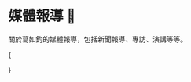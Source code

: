 
# 媒體報導 📰

關於葛如鈞的媒體報導，包括新聞報導、專訪、演講等等。

{<Cards className="mt-8 grid-cols-1 sm:grid-cols-2 md:grid-cols-1 lg:grid-cols-2 xl:grid-cols-3 gap-5 gap-y-8">

<YoutubeCard
  title="戰情室上線啦 2023/12/28"
  videoId="3Z1Mv5ZtvVM"
  description="網驚世界最聰明大學畢業生 藍不分區葛如鈞有多強？準區塊鏈立委提名不分區秘辛 投侯友宜翻轉 Web3？"
/>
<YoutubeCard
  title="藍不分區秀戰力！「寶博士」葛如鈞、陳菁徽首開記者會"
  videoId="eon7YcFBLJ8"
  description="國民黨日前公布不分區名單，其中區塊鏈專家「寶博士」葛如鈞，成為亮點！首度開記者會秀戰力，批評民進黨執政缺失，同時也力挺主帥侯友宜的政見。"
/>
<YoutubeCard
  title="亮點？藍不分區驚見「世界最聰明大學畢業生」"
  videoId="Z-uAqE3sjro"
  description="國民黨日前公布不分區立委名單，除了前高雄市長韓國瑜排名第一，也有不少亮眼人選，其中區塊鏈專家葛如鈞，他是台灣第一位奇點大學畢業生，這間學校由 Google、NASA 共同創辦，來自美國矽谷，更號稱世界最聰明大學，每年只收 80 到 100 位菁英，師資更包含知名電影導演詹姆斯卡麥隆、互聯網之父文頓瑟夫等人。"
/>
<YoutubeCard
  title="人工智慧與跨領域科技教育的發展趨勢，專訪葛如鈞寶博士"
  videoId="eBMhjuQwTno"
  description="AI 區塊鏈專家「寶博士」葛如鈞，台灣第一位從 Google 和 NASA 合辦，號稱「全球最聰明大學」奇點大學畢業的畢業生，更經營Podcast頻道「寶博朋友說」，現為國民黨不分區立委提名人。"
/>
<YoutubeCard
  title="政治素人！ 藍不分區第3「寶博士」入列"
  videoId="1Xf5km1b5Kg"
  description="中選會今天（1/8）舉行選舉史上首次政黨電視政見發表會。國民黨2024不分區立委名單有許多新面孔，其中位列不分區第三，人稱區塊鏈、AI專家的「寶博士」葛如鈞，不僅在「幣圈」小有名氣，也曾和時任行政院政務委員，現任數位發展部部長唐鳳，在podcast上聊科技。另外，排名第15的外交女將吳亮儀，是侯友宜、侯明峰訪問美國、東南亞的重要幕僚，藍營積極徵召政治新面孔，期盼能爭取中間選民支持。"
/>
<YoutubeCard
  title="專訪/國會像是113個節點的區塊鏈！寶博士葛如鈞凝聚共識 盼看見科技未來"
  videoId="OeGOFk6uyjw"
  description="寶博士葛如鈞從 Podcast 主持人到進軍立法院，他認為AI可以寫程式、錄Podcast或是教課，他要做AI都沒想過他會去做的事情，「這就是我們這個時代，應該要去挑戰的事情」。"
/>
<YoutubeCard
  title="科技立委寶博士，虛擬世界擺渡人【誰來早餐】2024.02.06 "
  videoId="pZJ50cFExN0"
  description="這一集馬上被寶博士圈粉！國民黨怎麼可以找到一名 可以把專業難懂的東西，講解到讓人平民百姓簡單明瞭。"
/>
<YoutubeCard
  title="2024-01-25《POP大國民》張禹宣 專訪 葛如鈞 談「新『科』立委『寶博士』 推動科技改革就從國會開始！」"
  videoId="pjvylYXK2dE"
  description="新『科』立委『寶博士』  推動科技改革就從國會開始！"
/>

<YoutubeCard
  title="寶博士葛如鈞出擊 區塊鏈專才進立院｜三立新聞網 SETN.com"
  videoId="aW7f-Evlwys"
  description="新國會，名列國民黨不分區第三名的立委葛如鈞，人稱寶博士，除了在AI人工智慧有研究，更是區塊鏈專家，也是立法院第一位「區塊鏈立委」，自稱「阿宅」的葛如鈞，在虛擬貨幣圈相當知名，如今當了立委，要如何運用自身專業，為台灣這座「科技之島」，補足法規不足？戰將新國會"
/>

<YoutubeCard
  title="國民黨不分區葛如鈞 區塊鍊立委推「先進國會」 | 公視台語台 | 20240130"
  videoId="zMgQAMkS4vc"
  description="科技一直咧進步，AI人工智慧、區塊鍊攏是這幾年熱門的議題。今仔的新國會專題，為逐家紹介咱國內頭一个「區塊鍊立委」，就是國民黨不分區名單排第三的葛如鈞，伊是台大資訊多媒體研究所的兼任助理教授；也有經營Podcast，放送上新的科技發展，予人號做「寶博士」。伊講區塊鍊、虛擬貨幣佇台灣攏予人當做詐騙、歹代，但是新興科技是世界潮流，未來進入國會，伊拍算透過立法、阻擋新興科技做歹代的空縫，結合台灣的人才優勢，予台灣行出另外一片天。"
/>

<YoutubeCard
  title="人工智慧與跨領域科技教育的發展趨勢，專訪葛如鈞寶博士 ft.@dr.juchunko"
  videoId="eBMhjuQwTno"
  description="AI區塊鏈專家「寶博士」葛如鈞 台灣第一位從Google和NASA合辦，號稱「全球最聰明大學」奇點大學畢業的畢業生，更經營Podcast頻道「寶博朋友說」，現為國民黨不分區立委提名人。"
/>

<YoutubeCard
  title="專訪「準立委」區塊鏈專家寶博士！台灣科技創新落後的原因、我們如何贏下未來 10 年? ft. 寶博朋友說 @dr.juchunko"
  videoId="6DQZ-rlPM_Y"
  description="剛進幣圈的時候，網路上幾乎沒有說給普通人聽的華語區塊鏈內容。當時幣圈玩家必聽的 Podcast 就是「寶博朋友說」了。接觸過比特幣的人很多，但從這麼久以前就開始持續關注、看好、甚至輸出內容給大眾、橫跨兩輪牛熊依舊持續更新的人，卻了了無幾。葛如鈞寶博士是所有幣圈內容創作者值得學習的大前輩。真的很榮幸能在他即將跨出影響力的下一步之前，能有機會夠好好跟他請教他這段幣圈之路的見聞與心得。不然他斜槓這麼多工作太忙要沒時間啦！"
/>

<YoutubeCard
  title="科普大挑戰！ 聽寶博士超直白剖析「區塊鏈」、「NFT」、「Web 3.0」feat.寶博士 葛如鈞 |科技島Podcast"
  videoId="dtqNOW_X2TU"
  description="經歷奇點大學的歷練與啟發，寶博士回台開啟「種花之路」，成為一位知識傳遞者，尤其對於當前熱門關鍵字「區塊鏈」、「Web 3.0」、「元宇宙」、「NFT」，寶博士有自己一套觀察與理解，我們應該如何擁抱新科技，又該如何面對新興的數位時代，一起來聽寶博士直白易懂的詮釋。"
/>

<YoutubeCard
  title="23.03.03【財經起床號】寶博士葛如鈞導讀《元宇宙》全方位解析下一代網際網路的未來樣貌"
  videoId="vStG_BWzrfg"
  description="主持人：陳鳳馨 來賓：臺灣大學資訊網路與多媒體研究所兼任助理教授 葛如鈞（寶博士） 主題：《元宇宙》天下文化 節目時間：週一至週五 7:00-9:00am 本集播出日期：2023.03.03"
/>

<YoutubeCard
  title="【#線上面對面】寶博士來了!科技狂人不是只有唐鳳!數位發展換專業的做! 20231228 @CtiTv @HotNewsTalk"
  videoId="xw79SMqVIm4"
  description="#面對面 #線上面對面民調 #張介凡 #凡哥 #葛如鈞 #監督的力量在中天#2024滅東廠 #寶博士 #AI #國民黨 #不分區 #2024 #總統 #立委 #大選 #中天電視 #大新聞大爆卦 主持人:張介凡 來賓:國民黨不分區立委候選人 葛如鈞"
/>

<YoutubeCard
  title="【Jason好好聊】專訪 寶博朋友說 Podcast 主持人 葛如鈞｜Podcast EP56 精彩花絮"
  videoId="mHJ7PnWD7U4"
  description="來賓：寶博朋友說 Podcast 主持人、臺北科技大學互動設計學系專任助理教授 葛如鈞  本集重點： ☑️ 您在2014年前往「奇點大學」就讀，請跟我們簡單介紹奇點大學，以及您當時透過「群眾募資」籌募學費的契機。 ☑️ 在這段學程中，最令您印象深刻的收穫是什麼？又是什麼機緣讓您接觸區塊鏈？ ☑️ 您平時常在「寶博朋友說」Podcast中與大家介紹區塊鏈新知，是什麼樣的契機讓您決定在去年開始持續推出「寶博朋友說」紀念NFT呢？ ☑️ 從「奇點大學」募資計劃到「寶博朋友說」Podcast，請問您一直樂於分享科技新知的動力來源是什麼？ ☑️ 身為幣圈專家及大學教授，對於現在年輕人瘋買NFT有什麼看法？對於區塊鏈新手有什麼樣的建議與提醒呢？ ☑️ 除了NFT這樣的區塊鏈應用，您認為未來「元宇宙」還有什麼樣的可能性呢？"
/>

<YoutubeCard
  title="電扶梯走左邊 #92 葛如鈞（寶博士）- 從文科到資訊博士、台大助理教授到立委、找到你的人生奇異點"
  videoId="tRyTpnjuGk4"
  description="葛如鈞（寶博士）是我訪問過最跨領域的人。從文科轉到理科博士，技術跟設計背景都有，創業做硬體到當台大教授到即將當上立委！  寶博士在什麼樣的成長環境才會有辦法跨足這麼領域？如何做思考跟做決定？如何不在意別人的想法？  這集為你一起探討寶博士的精采人生歷程！"
/>

<YoutubeCard
  title="18.09.10【張大春泡新聞】寶博士葛如鈞談「鏈接虛擬與真實：SELF娛樂生態系計劃」"
  videoId="fqtAjDVIMWE"
  description="主持人：張大春 來賓：台北科技大學互動設計 教授、ELF聯合創始人&區塊鏈技術顧問 葛如鈞 (寶博士) 主題：專家知識 － 鏈接虛擬與真實：SELF娛樂生態系計劃"
/>

<YoutubeCard
  title="NFT延燒！無聊猿賣土地　阿妹送特殊款　「寶博士」葛如鈞解密｜鏡轉全球週末特調 #鏡新聞"
  videoId="_Mgs3gBJAMg"
  description="NFT，非同質化代幣（Non-Fungible Token），是過去一年最夯的財經名詞，靠著NFT一夜致富的例子，比比皆是。各行各業，從名人到素人，大家都想要來分一杯羹。現在，從發行NFTNon-Fungible Token到投資NFT，都是一門顯學。  有人說，NFT交易量萎縮，走向泡沬化，但NFT王者「無聊猿」（BAYC）母公司最近出售元宇宙土地「Otherside」，短短幾天就完售，進帳3億美元！  有人說，NFT是龐式騙局，95%的NFT到最後恐淪為數位垃圾，但「妹神」張惠妹的「aMEI ASMR 世界巡迴演唱會」免費送出NFT，讓13萬名觀眾永久留存珍貴記憶，堪稱無價！  到底NFT還能夯多久？《鏡轉全球 週末特調》特別邀請有「寶博士」稱號、台北科技大學互動設計系助理教授葛如鈞，和主持人黃聖凱進行深度訪談，解讀NFT的最新發展，以及相關挑戰。  每個星期日，我們用半個小時的時間，邀請企業家和專家，從台灣放眼全世界，一起探討重要的財經議題，以及對你我的影響。這個禮拜，一起來關心重要的國際政經大事：NFT泡沫破了嗎？"
/>

<YoutubeCard
  title="中視新聞》台第一人 「寶博士」錄取美最聰明大學"
  videoId="ixAF1gUGYgo"
  description="自台灣的傑出人物—暱稱「寶博士」—成功被美國最頂尖的大學之一錄取的故事。這所大學以其嚴格的入學標準和培養世界級領袖和學者而聞名，因此「寶博士」的錄取意味著他在學術和個人成就方面達到了非凡的水平。探討「寶博士」的背景、他的學術旅程、以及他如何克服挑戰，最終達到了這一令人矚目的成就"
/>

<YoutubeCard
  title="【震傳媒｜新聞！給問嗎？】EP98｜選戰倒數19天！AI時代來臨！台灣人如何接軌新科技？單厚之專訪「寶博士」葛如鈞"
  videoId="_N7edW3pBbk"
  description="震傳媒｜新聞！給問嗎？】EP98｜選戰倒數19天！AI時代來臨！台灣人如何接軌新科技？單厚之專訪「寶博士」葛如鈞  AI時代來臨，除帶來方便的生活，但也帶來不少隱憂，新科技是否取代大量人力？而政壇各陣營、產業各界都強調AI重要，台灣若沒搭上潮流，就將喪失國際競爭力？台灣詐騙猖獗，網路、電話詐騙堵都堵不完，AI能幫我們做到什麼？雖然知道AI是趨勢，但我國法制準備好了嗎？不會因為沒法律依據，導致政策無法落地實行？國民黨政壇老品牌，配上時代新科技，倆倆交融將迸出什麼新火花？資深媒體人單厚之、AI及區塊鏈專家葛如鈞上線說明白！"
/>

<YoutubeCard
  title="2014 商周創新之夜 X 寶博士/葛如鈞 未來學習》未來學，學什麼？"
  videoId="oRgb9JevF9A"
  description="「科技是資源解放的力量，通往富足的路徑！」～台灣首位奇點大學入選者葛如鈞  關於未來，你能預見幾分？NASA與Google的未來學院教些什麼，隱形斗篷、會發光的植物…他們，預見了什麼樣的未來？ 葛如身穿隱形斗篷登場！人類第一款光學迷彩服，可以在鏡頭前面完全隱形，也開啟了人類對未來的想像。"
/>

<YoutubeCard
  title="19.06.07【財經起床號】北科大互動設計系葛如鈞博士談《未來地圖》"
  videoId="M14H5Z9xu_k"
  description="主持人：陳鳳馨 來賓：臺北科技大學互動設計系專任助理教授 葛如鈞 主題：天下雜誌《未來地圖：對工作、商業、經濟全新樣貌， 正確的理解與該有的行動》 節目時間：週一至週五 07:00am-09:00am 本集播出日期：2019.06.07"
/>

</Cards>}
